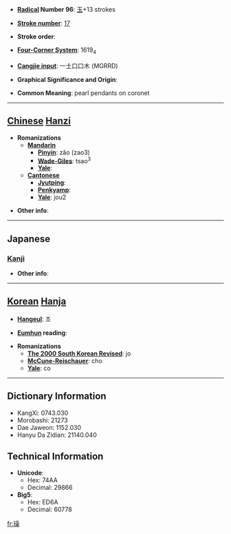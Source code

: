 * '''[[Wiktionary:Chinese radical index| Radical]] Number 96''': [[Wiktionary:Chinese radical index 玉|玉]]+13 strokes

* '''[[Wiktionary:Chinese total strokes index|Stroke number]]''': [[Wiktionary:Chinese total strokes index 17|17]]

* '''Stroke order''': 

* '''[[Wiktionary:Chinese four corner index|Four-Corner System]]''': 1619<sub>4</sub>

* '''[[Wiktionary:Chinese Cangjie index|Cangjie input]]''': 一土口口木 (MGRRD)

* '''Graphical Significance and Origin''': 

* '''Common Meaning''': pearl pendants on coronet

----

== [[Chinese]] [[Hanzi]] ==

* '''Romanizations'''
** '''[[Mandarin]]'''
*** '''[[Pinyin]]''': zǎo (zao3)
*** '''[[Wade-Giles]]''': tsao<sup>3</sup>
*** '''[[Yale]]''': 
** '''[[Cantonese]]'''
*** '''[[Jyutping]]''':
*** '''[[Penkyamp]]''': 
*** '''[[Yale]]''': jou2

* '''Other info''': 

----

==Japanese==
===[[Kanji]]===
{{kanji|on readings=[[そう]] (sō)|kun readings=[[かざり]] (kazari)}}

* '''Other info''':  

----

== [[Korean]] [[Hanja]] ==

* '''[[Hangeul]]''': 조

* '''[[Eumhun]] reading''': 

* '''Romanizations'''
** '''[[The 2000 South Korean Revised Romanization|The 2000 South Korean Revised]]''': jo
** '''[[McCune-Reischauer]]''': cho
** '''[[Yale]]''': co

----

== Dictionary Information ==

* KangXi: 0743.030
* Morobashi: 21273
* Dae Jaweon: 1152.030
* Hanyu Da Zidian: 21140.040

== Technical Information ==

* '''Unicode''':
** Hex: 74AA
** Decimal: 29866
* '''Big5''':
** Hex: ED6A
** Decimal: 60778

[[fr:璪]]
